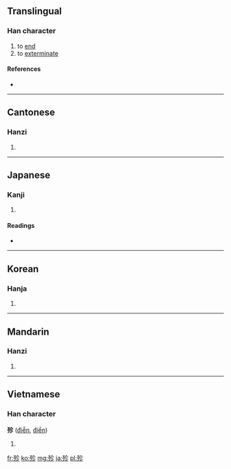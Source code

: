 ==Translingual==

===Han character===
{{Han char|rn=78|rad=歹|as=05|sn=9|four=1822<sub>2</sub>|canj=一弓人竹竹 (MNOHH)}}

# to [[end]]
# to [[exterminate]]

====References====
* {{Han ref|kx=0579.450|dkj=16413|dj=0972.030|hdz=21384.040|uh=6B84|ud=27524|bh=CF66|bd=53094}}

----

==Cantonese==

===Hanzi===
{{yue-hanzi|jyut=|y=chan2, tin5}}

# {{defn|lang=yue|sort=歹05}}

----

==Japanese==

===Kanji===
{{ja-kanji|grade=|rs=歹05}}

# {{defn|lang=ja|sort=歹05}}

====Readings====
* {{ja-readings|on=[[てん]] (ten)|kun=[[つきる]] (tsukiru), [[たえる]] (taeru)}}

----

==Korean==

===Hanja===
{{ko-hanja|hangeul=진|eumhun=|rv=jin|mr=chin|y=cin}}

# {{defn|lang=ko|sort=歹05}}

----

==Mandarin==

===Hanzi===
{{cmn-hanzi|pin=[[tiǎn]] ([[tian3]])|wg=t'ien<sup>3</sup>}}

# {{defn|lang=cmn|sort=歹05}}

----

==Vietnamese==

===Han character===
'''殄''' ([[điễn]], [[điển]])

# {{defn|lang=vi}}

[[fr:殄]]
[[ko:殄]]
[[mg:殄]]
[[ja:殄]]
[[pl:殄]]